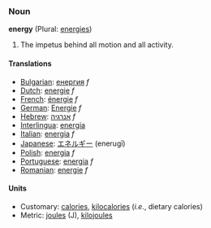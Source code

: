 ===Noun===
'''energy''' (Plural: [[energies]])

#The impetus behind all motion and all activity.

==== Translations ====
*[[Bulgarian]]: [[енергия]] ''f''
*[[Dutch]]: [[energie]] ''f''
*[[French]]: [[énergie]] ''f''
*[[German]]: [[Energie]] ''f''
*[[Hebrew]]: [[אנרגיה]] ''f''
*[[Interlingua]]: [[energia]]
*[[Italian]]:  [[energia]] ''f'' 
*[[Japanese]]: [[エネルギー]] (enerugī)
*[[Polish]]: [[energia]] ''f''
*[[Portuguese]]: [[energia]] ''f''
*[[Romanian]]: [[energie]] ''f''

====Units====

*Customary: [[calorie]]s, [[kilocalorie]]s (''i.e.'', dietary calories)
*Metric: [[joule]]s (J), [[kilojoule]]s